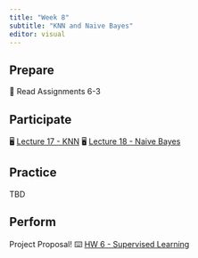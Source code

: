 ```yaml
---
title: "Week 8"
subtitle: "KNN and Naive Bayes"
editor: visual
---
```


## Prepare

📖 Read Assignments 6-3

## Participate

🖥️ [Lecture 17 - KNN](/slides/lec-17.html)
🖥️ [Lecture 18 - Naive Bayes](/slides/lec-18.html)

## Practice

TBD

## Perform

Project Proposal!
⌨️ [HW 6 - Supervised Learning]()

